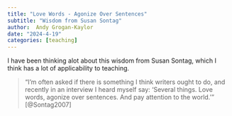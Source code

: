 ```yaml
---
title: "Love Words - Agonize Over Sentences"
subtitle: "Wisdom from Susan Sontag"
author:  Andy Grogan-Kaylor 
date: "2024-4-19"
categories: [teaching]
---
```


I have been thinking alot about this wisdom from Susan Sontag, which I think has a lot of applicability to teaching.

> "I’m often asked if there is something I think writers ought to do, and recently in an interview I heard myself say: 'Several things. Love words, agonize over sentences. And pay attention to the world.'" [@Sontag2007]




